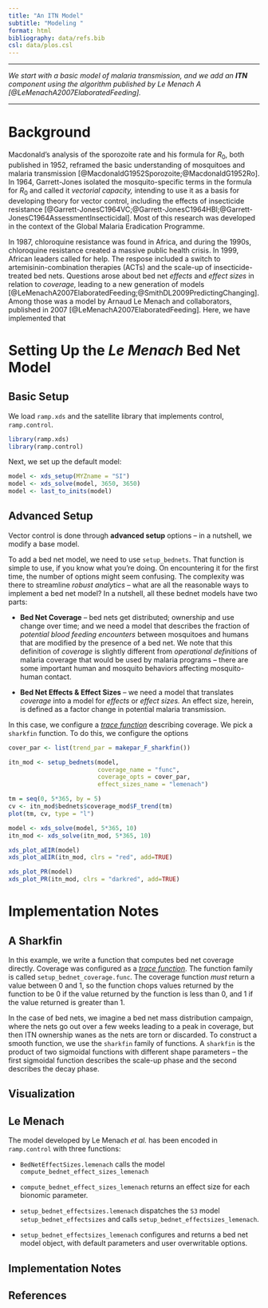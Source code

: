 ```yaml
---
title: "An ITN Model"
subtitle: "Modeling "
format: html
bibliography: data/refs.bib
csl: data/plos.csl 
---
```


***

*We start with a basic model of malaria transmission, and we add an **ITN** component using the algorithm published by Le Menach A [@LeMenachA2007ElaboratedFeeding].*

***

# Background 

Macdonald's analysis of the sporozoite rate and his formula for $R_0$, both published in 1952, reframed the basic understanding of mosquitoes and malaria transmission [@MacdonaldG1952Sporozoite;@MacdonaldG1952Ro]. In 1964, Garrett-Jones isolated the mosquito-specific terms in the formula for $R_0$ and called it *vectorial capacity,* intending to use it as a basis for developing theory for vector control, including the effects of insecticide resistance [@Garrett-JonesC1964VC;@Garrett-JonesC1964HBI;@Garrett-JonesC1964AssessmentInsecticidal]. Most of this research was developed in the context of the Global Malaria Eradication Programme. 

In 1987, chloroquine resistance was found in Africa, and during the 1990s, chloroquine resistance created a massive public health crisis. In 1999, African leaders called for help. The respose included a switch to artemisinin-combination therapies (ACTs) and the scale-up of insecticide-treated bed nets. Questions arose about bed net *effects* and *effect sizes* in relation to *coverage,* leading to a new generation of models [@LeMenachA2007ElaboratedFeeding;@SmithDL2009PredictingChanging]. Among those was a model by Arnaud Le Menach and collaborators, published in 2007 [@LeMenachA2007ElaboratedFeeding]. Here, we have implemented that 


# Setting Up the *Le Menach* Bed Net Model

## Basic Setup 

We load `ramp.xds` and the satellite library that implements control, `ramp.control`. 

```r
library(ramp.xds)
library(ramp.control)
```

Next, we set up the default model: 

```r
model <- xds_setup(MYZname = "SI")
model <- xds_solve(model, 3650, 3650)
model <- last_to_inits(model)
```

## Advanced Setup 

Vector control is done through **advanced setup** options -- in a nutshell, we modify a base model.

To add a bed net model, we need to use `setup_bednets`. That function is simple to use, if you know what you're doing. On encountering it for the first time, the number of options might seem confusing. The complexity was there to streamline *robust analytics* -- what are all the reasonable ways to implement a bed net model? In a nutshell, all these bednet models have two parts: 

+ **Bed Net Coverage** -- bed nets get distributed; ownership and use change over time; and we need a model that describes the fraction of *potential blood feeding encounters* between mosquitoes and humans that are modified by the presence of a bed net. We note that this definition of *coverage* is slightly different from *operational definitions* of malaria coverage that would be used by malaria programs -- there are some important human and mosquito behaviors affecting mosquito-human contact.



+ **Bed Net Effects & Effect Sizes** -- we need a model that translates *coverage* into a model for *effects* or *effect sizes.* An effect size, herein, is defined as a factor change in potential malaria transmission. 

In this case, we configure a [*trace function*](trace.qmd) describing coverage. We pick a `sharkfin` function. To do this, we configure the options  

```r
cover_par <- list(trend_par = makepar_F_sharkfin())
```

```r
itn_mod <- setup_bednets(model, 
                         coverage_name = "func", 
                         coverage_opts = cover_par, 
                         effect_sizes_name = "lemenach")
```

```r
tm = seq(0, 5*365, by = 5)
cv <- itn_mod$bednets$coverage_mod$F_trend(tm)
plot(tm, cv, type = "l")
```


```r
model <- xds_solve(model, 5*365, 10) 
itn_mod <- xds_solve(itn_mod, 5*365, 10)
```

```r
xds_plot_aEIR(model)
xds_plot_aEIR(itn_mod, clrs = "red", add=TRUE)
```


```r
xds_plot_PR(model)
xds_plot_PR(itn_mod, clrs = "darkred", add=TRUE)
```

# Implementation Notes 

## A Sharkfin 

In this example, we write a function that computes bed net coverage directly. Coverage was configured as a [*trace function*](trace.qmd). The function family is called `setup_bednet_coverage.func`. The coverage function *must* return a value between 0 and 1, so the function chops values returned by the function to be 0 if the value returned by the function is less than 0, and 1 if the value returned is greater than 1. 

In the case of bed nets, we imagine a bed net mass distribution campaign, where the nets go out over a few weeks leading to a peak in coverage, but then ITN ownership wanes as the nets are torn or discarded. To construct a smooth function, we use the `sharkfin` family of functions. A `sharkfin` is the product of two sigmoidal functions with different shape parameters -- the first sigmoidal function describes the scale-up phase and the second describes the decay phase. 


## Visualization 

## Le Menach 

The model developed by Le Menach *et al.* has been encoded in `ramp.control` with three functions: 

+ `BedNetEffectSizes.lemenach` calls the model `compute_bednet_effect_sizes_lemenach`

+ `compute_bednet_effect_sizes_lemenach` returns an effect size for each bionomic parameter.  
+ `setup_bednet_effectsizes.lemenach` dispatches the `S3` model `setup_bednet_effectsizes` and calls `setup_bednet_effectsizes_lemenach`. 

+ `setup_bednet_effectsizes_lemenach` configures and returns a bed net model object, with default parameters and user overwritable options. 



## Implementation Notes 


## References